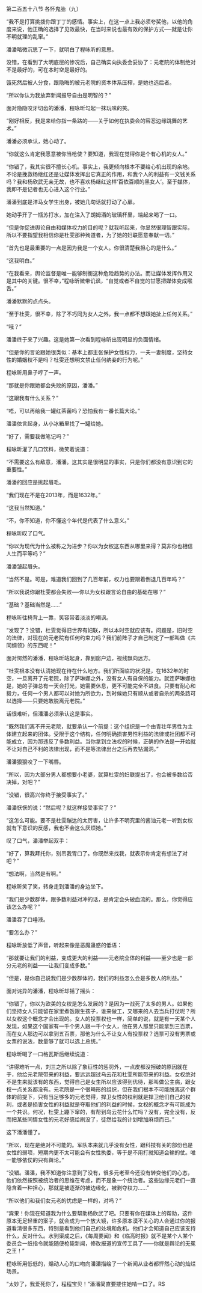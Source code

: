 

第二百五十八节 各怀鬼胎（九）

“我不是打算挑拨你跟丁丁的感情。事实上，在这一点上我必须夸奖他，以他的角度来说，他正确的选择了见效最快，在当时来说也最有效的保护方式──就是让你不明就理的乱窜。”

潘潘略微沉思了一下，就明白了程咏昕的意思。

没错，在看到了大明底层的惨况后，自己确实向执委会妥协了：元老院的体制绝对不是最好的，可在本时空是最好的。

饿死然后被人分食，跟隐晦的被元老院的资本体系压榨，是她也选后者。

“所以你认为我放弃新闻报导自由是明智的？”

面对隐隐咬牙切齿的潘潘，程咏昕勾起一抹玩味的笑。

“刚好相反，我是来给你指一条路的――关于如何在执委会的容忍边缘跳舞的艺术。”

潘潘必须承认，她心动了。

“你就这么肯定我愿意被你当枪使？要知道，我现在觉得你是个有心机的女人。”

“你错了，我其实很不擅长心机。事实上，我更倾向根本不要给心机出现的余地。不论是挽救杨继红还是让媒体发挥出它真正的作用，和我个人的利益有一文钱关系吗？我和杨欣武无亲无故，也不喜欢杨继红这样‘百依百顺的黑女人’。至于媒体，我即不是记者也无心进入这个行业。”

潘潘到底是洋马女学生出身，被她几句话就打动了心扉。

她动手开了一瓶苏打水，加在注入了朗姆酒的玻璃杯里，端起来喝了一口。

“但是你促进舆论自由和媒体权力的目的呢？就我听起来，你显然很理智跟实际，所以不要指望我相信你是杜雯那种殉道者，为了她的妇联愿意奉献一切。”

“首先也是最重要的一点是因为我是一个女人。你很清楚我担心的是什么。”

“这我明白。”

“在我看来，舆论监督是唯一能够制衡这种危险趋势的办法。而让媒体发挥作用又是其中的关键。很不幸，”程咏昕微带讥讽，“自觉或者不自觉的甘愿把媒体变成喉舌。”

潘潘默默的点点头。

“至于杜雯，很不幸，除了不巧同为女人之外，我一点都不想跟她扯上任何关系。”

“哦？”

潘潘终于来了兴趣。这是她第一次看到程咏昕出现明显的负面情绪。

“但是你的言论跟她很类似：基本上都主张保护女性权力，一夫一妻制度，坚持女性的婚姻权不是吗？杜雯还想明文禁止任何纳妾的行为呢。”

程咏昕用鼻子哼了一声。

“那就是你跟她都会失败的原因，潘潘。”

“这跟我有什么关系？”

“唔，可以再给我一罐红茶菌吗？恐怕我有一番长篇大论。”

潘潘依言起身，从小冰箱里找了一罐给她。

“好了，需要我做笔记吗？”

程咏昕灌了几口饮料，微笑着说道：

“不需要这么有敌意，潘潘。这其实是很明显的事实，只是你们都没有意识到它的重要性。”

潘潘的回应是挑起眉毛。

“我们现在不是在2013年，而是1632年。”

“这我当然知道。”

“不，你不知道，你不懂这个年代是代表了什么意义。”

程咏昕叹了口气。

“你以为现代为什么被称之为进步？你以为女权这东西从哪里来得？莫非你也相信人生而平等吗？”

潘潘皱起眉头。

“当然不是。可是，难道我们回到了几百年前，权力也要跟着倒退几百年吗？”

“所以我说你跟杜雯都会失败──你以为女权跟言论自由的基础在哪？”

“基础？基础当然是……”

程咏昕往椅背上一靠，笑容带着淡淡的嘲讽。

“发现了？没错，杜雯觉得旧世界有妇联，所以本时空就应该有。问题是，旧时空的法律，对现在的元老院有任何约束力吗？我们前阵子才自己制定了一部叫做《共同纲领》的东西呢！”

面对愕然的潘潘，程咏昕站起身，靠到窗户边，视线飘向远方。

“杜雯根本没有认清她现在待在什么地方。我们所面临的状况是，在1632年的时空，一旦离开了元老院，除了萨琳娜之外，没有女人有自保的能力。就连萨琳娜也是，她的子弹总有一天会打光，她需要休息，更不可能完全不进食。只要有耐心和毅力，任何一个男人都可以对她为所欲为，到时候她只有顺从或者自杀的两条路可以选择――只要她敢脱离元老院。”

话很难听，但潘潘必须承认这是事实。

“既然我们离不开元老院，就要承认一个前提：这个组织是一个由青壮年男性为主体建立起来的团体。受限于这个结构，任何明确损害男性利益的法律或社团都不可能成立，因为那违反了多数利益。当你拿到立法权的时候，正确的作法是一开始就不让对自己不利的法律出现，而不是等法律出台之后再去钻漏洞。”

潘潘狠狠咬了一下嘴唇。

“所以，因为大部分男人都想要小老婆，就算杜雯的妇联提出了，也会被多数给否决掉，对吧？”

“没错，很高兴你终于接受事实了。”

潘潘恹恹的说：“然后呢？就这样接受事实了？”

“这怎么可能。要不是杜雯蹦达的太厉害，让许多不明究里的酱油元老一听到女权就有下意识的反感，我也不会这么厌烦她。”

叹了口气，潘潘举起双手：

“好了，算我拜托你，别吊我胃口了。你既然来找我，就表示你肯定有想法了对吧？”

“想法啊，当然是有啊。”

程咏昕笑了笑，转身走到潘潘的身边坐下。

“我们是少数群体，跟多数利益对冲的话，是肯定会头破血流的。那么，你觉得应该怎么办呢？”

潘潘吞了口唾液。

“要怎么办？”

程咏昕放低了声音，听起来像是恶魔蛊惑的低语：

“那就要让我们的利益，变成更大的利益――元老院全体的利益――至少也是一部分元老的利益――让我们变成多数。”

“但是，是你自己说我们是少数群体的，我们的利益怎么会是多数人的利益。”

面对诧异的潘潘，程咏昕却摇了摇头：

“你错了，你以为欧美的女权是怎么发展的？是因为一战死了太多的男人。如果他们坚持女人只能留在家里煮饭跟生孩子，谁来做工，又哪来的人去当兵打仗呢？所以女权这个概念才会出现的。女人的投票权也一样，简单的说，就是有一天某个人发现，如果这个国家有一千个男人跟一千个女人，他在男人那里只能拿到三百票，而在女人那边可以拿到五百票，那他为什么不让女人有投票权？选票可没有男票或女票的说法，数量够了就可以选上总统。”

程咏昕喝了一口格瓦斯后继续说道：

“讲得难听一点，刘三之所以除了象征性的惩罚外，一点皮都没擦破的原因就在于，他给元老院带来的利益，要远远超过乌云花和杜雯所能带来的利益。女权绝对不是生来就该有的东西，觉得自己是女生所以应该得到优待，那叫做公主病，跟女权一点关系都没有。元老院是一个很畸形的组织，但在我们根本不可能脱离这个群体的前提下，只有当足够多的元老觉得，捍卫女性的权利就是捍卫他们自己的权利，或者是损害女性的利益就是夺取他们的利益的时候，女权的概念才有可能成为一个共识。何况，杜雯上蹦下窜的，有帮到乌云花什么忙吗？没有，完全没有，反而把某些同情女性的元老好感给刷没了，徒然给我的计划增加麻烦而已。”

这下潘潘懂了。

“所以，现在是绝对不可能的。军队本来就几乎没有女性，跟科技有关的部份也是女性的弱项，短期内更不太可能会有女性执委，等于是不用打就知道会输的仗。唯一能够依仗的只有舆论。”

“没错。潘潘，我不知道你注意到了没有，很多元老至今还没有转变他们的心态，他们依然按照被统治者的思维在考虑，而不是象一个统治者。这些边缘元老们一直隐含着一种担心，那就是被逐渐的被边缘化，被剥夺权力……”

“所以他们和我们女元老的忧虑是一样的，对吗？”

“宾果！你现在知道我为什么要帮助杨欣武了吧。只要有你在媒体上的帮助，这件原本无足轻重的案子，就会成为一个放大镜，许多原本漠不关心的人会通过你的报道看清很多东西，特别是看到他们自己的处境和危机。他们才会知道自己应该支持什么，反对什么。水到渠成之后，《每周要闻》和《临高时报》就不是某个人某个委员会一纸指令就能随便枪毙新闻，修改报道的宣传工具了――你就是舆论的无冕之王！”

程咏昕用低低的，煽动人心的口吻向潘潘描绘了一个新闻从业者都怦然心动的灿烂场景。

“太妙了，我爱死你了，程程宝贝！”潘潘简直要搂住她啃一口了。RS


